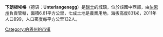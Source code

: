 '''下朗根埃格'''（德语：'''Unterlangenegg'''）是[[瑞士|瑞士]]的城鎮，位於該國中西部，由[[伯恩州|伯恩州]]負責管轄，面積6.81平方公里，七成土地是農業用地，海拔高度831米，2011年人口899，人口密度每平方公里132人。

{{Switzerland-geo-stub}}
[[Category:伯恩州的市镇|Category:伯恩州的市镇]]